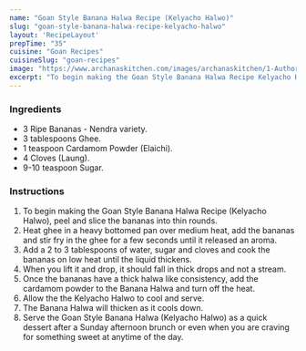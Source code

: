 ---
name: "Goan Style Banana Halwa Recipe (Kelyacho Halwo)"
slug: "goan-style-banana-halwa-recipe-kelyacho-halwo"
layout: 'RecipeLayout'
prepTime: "35"
cuisine: "Goan Recipes"
cuisineSlug: "goan-recipes"
image: "https://www.archanaskitchen.com/images/archanaskitchen/1-Author/Raksha_Kamat/Banana_Halwa__Kelyacho_Halwo.jpg"
excerpt: "To begin making the Goan Style Banana Halwa Recipe Kelyacho Halwo, peel and slice the bananas into thin rounds"
---

### Ingredients

- 3 Ripe Bananas - Nendra variety.
- 3 tablespoons Ghee.
- 1 teaspoon Cardamom Powder (Elaichi).
- 4 Cloves (Laung).
- 9-10 teaspoon Sugar.

### Instructions

1. To begin making the Goan Style Banana Halwa Recipe (Kelyacho Halwo), peel and slice the bananas into thin rounds.
1. Heat ghee in a heavy bottomed pan over medium heat, add the bananas and stir fry in the ghee for a few seconds until it released an aroma.
1. Add a 2 to 3 tablespoons of water, sugar and cloves and cook the bananas on low heat until the liquid thickens.
1. When you lift it and drop, it should fall in thick drops and not a stream.
1. Once the bananas have a thick halwa like consistency, add the cardamom powder to the Banana Halwa and turn off the heat.
1. Allow the the Kelyacho Halwo to cool and serve.
1. The Banana Halwa will thicken as it cools down.
1. Serve the Goan Style Banana Halwa (Kelyacho Halwo) as a quick dessert after a Sunday afternoon brunch or even when you are craving for something sweet at anytime of the day.
